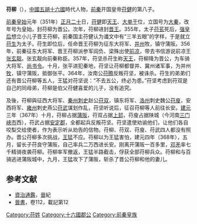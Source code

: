 '''苻柳'''（{{bd|？||368年||catIdx=F}}），[[中國|中國]][[五胡十六國|五胡十六國]]時代人物，[[前秦|前秦]]开国皇帝[[苻健|苻健]]的第八子。

[[前秦|前秦]][[皇始_(前秦)|皇始]]元年（351年）[[正月二十|正月二十]]日，[[苻健|苻健]]即[[天王|天王]]、[[大单于|大单于]]位，立国号为[[大秦|大秦]]，改年号为皇始，封苻柳为晋公。次年，苻柳进封[[晋王|晋王]]。355年，太子[[苻苌|苻苌]]死后，[[强皇后|强皇后]]想立小儿子晋王苻柳，前秦国主苻健认为谶文中有“三羊五眼”的字样，于是就立[[苻生|苻生]]为太子。苻生即位后，任命晋王苻柳为征东大将军、[[并州|并州]]牧，镇守蒲阪。356年，前秦征东大将军、晋王苻柳派参军阎负、梁殊出使[[前凉|前凉]]，带去书信游说前凉王[[张玄靓|张玄靓]]。张玄靓向前秦称臣。357年，苻坚杀苻生称[[天王|天王]]，苻柳降为晋公，为车骑大将军、[[尚书令|尚书令]]。十月，张平进犯秦地，苻坚让苻柳都督并、冀州诸军事，为并州[[牧|牧]]，镇守蒲阪，抵御张平。364年，汝南公[[苻腾|苻腾]]反叛苻坚，被诛杀。苻生的弟弟们还有晋公苻柳等五人，王猛对苻坚说：“不去五公，终必为患。”苻坚考虑到苻双是自己的同母弟，苻柳是伯父苻健喜爱的儿子，没有追究。

及後，苻柳與征西大将军、[[秦州|秦州]][[刺史|刺史]]赵公[[苻双|苻双]]，镇东将军、[[洛州|洛州]]刺史魏公[[苻廋|苻廋]]，安西将军、[[雍州|雍州]]刺史燕公[[苻武|苻武]]谋划作乱，苻坚听说后，征召苻柳等人前往长安。[[建元_(前秦)|建元]]三年（367年）十月，苻柳占据[[蒲州|蒲阪]]，苻双占据[[上邽|上邽]]，苻廋占据陕城（今河南[[三门峡市|三门峡市]]西），苻武占据[[安定郡|安定郡]]，全都起兵反叛苻坚。苻坚遣使劝谕他们，让他们各自咬梨交给使者，作为表示听从劝告的信物。苻柳、苻双、苻廋、苻武四人都没有照办。晋公苻柳多次挑战，[[王猛|王猛]]不应。苻柳以为王猛害怕，建元四年（368年），五月，留长子苻良守蒲阪，自己率兵二万西进长安。刚离开蒲阪一百多里，[[邓羌|邓羌]]率七千精骑夜袭苻柳。苻柳率军撤返，王猛半路截击，俘获全部苻柳兵众。苻柳和与百骑逃进蒲阪城中，九月，王猛攻下了蒲阪，斩杀了晋公苻柳和他的妻儿。

==参考文献==
*[[資治通鑑|資治通鑑]]，[[晉|晉]]紀
*[[晉書|晉書]]，卷112，載記第12

[[Category:苻姓|Category:苻姓]]
[[Category:十六國郡公|Category:十六國郡公]]
[[Category:前秦皇族|Category:前秦皇族]]